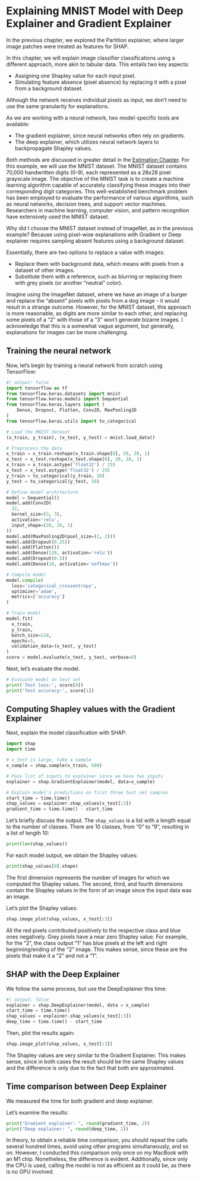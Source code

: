 # Explaining MNIST Model with Deep Explainer and Gradient Explainer {#image-deep-explainer}

In the previous chapter, we explored the Partition explainer, where larger image patches were treated as features for SHAP.

In this chapter, we will explain image classifier classifications using a different approach, more akin to tabular data.
This entails two key aspects:

- Assigning one Shapley value for each input pixel.
- Simulating feature absence (pixel absence) by replacing it with a pixel from a background dataset.

Although the network receives individual pixels as input, we don't need to use the same granularity for explanations.

As we are working with a neural network, two model-specific tools are available:

- The gradient explainer, since neural networks often rely on gradients.
- The deep explainer, which utilizes neural network layers to backpropagate Shapley values.

Both methods are discussed in greater detail in the [Estimation Chapter](#estimation).
For this example, we will use the MNIST dataset.
The MNIST dataset contains 70,000 handwritten digits (0-9), each represented as a 28x28 pixel grayscale image.
The objective of the MNIST task is to create a machine learning algorithm capable of accurately classifying these images into their corresponding digit categories.
This well-established benchmark problem has been employed to evaluate the performance of various algorithms, such as neural networks, decision trees, and support vector machines.
Researchers in machine learning, computer vision, and pattern recognition have extensively used the MNIST dataset.

Why did I choose the MNIST dataset instead of ImageNet, as in the previous example?
Because using pixel-wise explanations with Gradient or Deep explainer requires sampling absent features using a background dataset.

Essentially, there are two options to replace a value with images:

- Replace them with background data, which means with pixels from a dataset of other images.
- Substitute them with a reference, such as blurring or replacing them with grey pixels (or another "neutral" color).

Imagine using the ImageNet dataset, where we have an image of a burger and replace the "absent" pixels with pixels from a dog image - it would result in a strange outcome.
However, for the MNIST dataset, this approach is more reasonable, as digits are more similar to each other, and replacing some pixels of a "2" with those of a "3" won't generate bizarre images.
I acknowledge that this is a somewhat vague argument, but generally, explanations for images can be more challenging.

## Training the neural network

Now, let's begin by training a neural network from scratch using TensorFlow:

```python
#| output: false
import tensorflow as tf
from tensorflow.keras.datasets import mnist
from tensorflow.keras.models import Sequential
from tensorflow.keras.layers import (
    Dense, Dropout, Flatten, Conv2D, MaxPooling2D
)
from tensorflow.keras.utils import to_categorical

# Load the MNIST dataset
(x_train, y_train), (x_test, y_test) = mnist.load_data()

# Preprocess the data
x_train = x_train.reshape(x_train.shape[0], 28, 28, 1)
x_test = x_test.reshape(x_test.shape[0], 28, 28, 1)
x_train = x_train.astype('float32') / 255
x_test = x_test.astype('float32') / 255
y_train = to_categorical(y_train, 10)
y_test = to_categorical(y_test, 10)

# Define model architecture
model = Sequential()
model.add(Conv2D(
  32,
  kernel_size=(3, 3),
  activation='relu',
  input_shape=(28, 28, 1)
))
model.add(MaxPooling2D(pool_size=(2, 2)))
model.add(Dropout(0.25))
model.add(Flatten())
model.add(Dense(128, activation='relu'))
model.add(Dropout(0.5))
model.add(Dense(10, activation='softmax'))

# Compile model
model.compile(
  loss='categorical_crossentropy',
  optimizer='adam',
  metrics=['accuracy']
)

# Train model
model.fit(
  x_train,
  y_train,
  batch_size=128,
  epochs=5,
  validation_data=(x_test, y_test)
)
score = model.evaluate(x_test, y_test, verbose=0)
```

Next, let's evaluate the model.

```python
# Evaluate model on test set
print('Test loss:', score[0])
print('Test accuracy:', score[1])
```

## Computing Shapley values with the Gradient Explainer

Next, explain the model classification with SHAP:

```python
import shap
import time

# x_test is large, take a sample
x_sample = shap.sample(x_train, 500)

# Pass list of inputs to explainer since we have two inputs
explainer = shap.GradientExplainer(model, data=x_sample)

# Explain model's predictions on first three test set samples
start_time = time.time()
shap_values = explainer.shap_values(x_test[:3])
gradient_time = time.time() - start_time
```
Let's briefly discuss the output.
The `shap_values` is a list with a length equal to the number of classes.
There are 10 classes, from "0" to "9", resulting in a list of length 10:

```python
print(len(shap_values))
```

For each model output, we obtain the Shapley values:

```python
print(shap_values[0].shape)
```

The first dimension represents the number of images for which we computed the Shapley values.
The second, third, and fourth dimensions contain the Shapley values in the form of an image since the input data was an image.

Let's plot the Shapley values:

```python
shap.image_plot(shap_values, x_test[:3])
```

All the red pixels contributed positively to the respective class and blue ones negatively.
Grey pixels have a near zero Shapley value.
For example, for the "2", the class output "1" has blue pixels at the left and right beginning/ending of the "2" image.
This makes sense, since these are the pixels that make it a "2" and not a "1".

## SHAP with the Deep Explainer

We follow the same process, but use the DeepExplainer this time:

```python
#| output: false
explainer = shap.DeepExplainer(model, data = x_sample)
start_time = time.time()
shap_values = explainer.shap_values(x_test[:3])
deep_time = time.time() - start_time
```

Then, plot the results again:

```python
shap.image_plot(shap_values, x_test[:3])
```

The Shapley values are very similar to the Gradient Explainer.
This makes sense, since in both cases the result should be the same Shapley values and the difference is only due to the fact that both are approximated.

## Time comparison between Deep Explainer

We measured the time for both gradient and deep explainer.

Let's examine the results:

```python
print("Gradient explainer: ", round(gradient_time, 2))
print("Deep explainer: ", round(deep_time, 2))
```

In theory, to obtain a reliable time comparison, you should repeat the calls several hundred times, avoid using other programs simultaneously, and so on.
However, I conducted this comparison only once on my MacBook with an M1 chip.
Nonetheless, the difference is evident.
Additionally, since only the CPU is used, calling the model is not as efficient as it could be, as there is no GPU involved.
